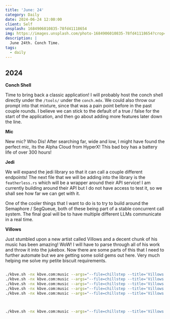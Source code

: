 ```yaml
---
title: 'June: 24'
category: Daily
date: 2024-06-24 12:00:00
client: Self
unsplash: 1684906010835-78fd41118654
img: https://images.unsplash.com/photo-1684906010835-78fd41118654?crop=entropy&cs=srgb&fm=jpg&ixid=MnwzNjM5Nzd8MHwxfHJhbmRvbXx8fHx8fHx8fDE2ODE3NDg2ODY&ixlib=rb-4.0.3&q=85
description: |
  June 24th. Conch Time.
tags:
  - daily
---
```



## 2024

**Conch Shell**

Time to bring back a classic application! I will probably host the conch shell directly under the `/tools/` under the `conch.mdx`.
We could also throw our prompt into that mixture, since that was a pain point before in the past couple rounds.
I believe we can stick to the default of a true / false for the start of the application, and then go about adding more features later down the line.

**Mic**

New mic? Who Dis!
After searching far, wide and low, I might have found the perfect mic, its the Alpha Cloud from HyperX!
This bad boy has a battery life of over 300 hours!

**Jedi**

We will expand the jedi library so that it can call a couple different endpoints!
The next file that we will be adding into the library is the `featherless.rs` which will be a wrapper around their API service!
I am currently building around their API but I do not have access to test it, so we shall see how far we can get with it.

One of the cooler things that I want to do is to try to build around the Semaphore / SegQueue, both of these being part of a stable concurrent call system.
The final goal will be to have multiple different LLMs communicate in a real time.

**Villows**

Just stumbled upon a new artist called Villows and a decent chunk of his music has been amazing! WoW!
I will have to parse through all of his work and throw it into the jukebox.
Now there are some parts of this that I need to further automate but we are getting some solid gems out here.
Very much helping me solve my petite biscuit requirements.

```bash

./kbve.sh -nx kbve.com:music --args="--file=chillstep --title='Villows & Niicap - Dimmest Light' --ytid=jwTOq65qaWA"
./kbve.sh -nx kbve.com:music --args="--file=chillstep --title='Villows - Coast' --ytid=6vOUyl4EvL0"
./kbve.sh -nx kbve.com:music --args="--file=chillstep --title='Villows - Endless' --ytid=ygcLDN4GgkU"
./kbve.sh -nx kbve.com:music --args="--file=chillstep --title='Villows - Childhood' --ytid=wcuAXzt55LY"
./kbve.sh -nx kbve.com:music --args="--file=chillstep --title='Villows - Mountains' --ytid=1HT47cz8yVA"



./kbve.sh -nx kbve.com:music --args="--file=chillstep --title='Villows - Mountains' --ytid=1HT47cz8yVA"

```